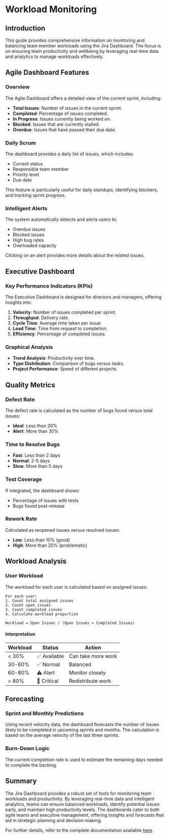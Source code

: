 # Workload Monitoring

## Introduction

This guide provides comprehensive information on monitoring and balancing team member workloads using the Jira Dashboard. The focus is on ensuring team productivity and wellbeing by leveraging real-time data and analytics to manage workloads effectively.

## Agile Dashboard Features

### Overview

The Agile Dashboard offers a detailed view of the current sprint, including:

- **Total Issues**: Number of issues in the current sprint.
- **Completed**: Percentage of issues completed.
- **In Progress**: Issues currently being worked on.
- **Blocked**: Issues that are currently stalled.
- **Overdue**: Issues that have passed their due date.

### Daily Scrum

The dashboard provides a daily list of issues, which includes:

- Current status
- Responsible team member
- Priority level
- Due date

This feature is particularly useful for daily standups, identifying blockers, and tracking sprint progress.

### Intelligent Alerts

The system automatically detects and alerts users to:

- Overdue issues
- Blocked issues
- High bug rates
- Overloaded capacity

Clicking on an alert provides more details about the related issues.

## Executive Dashboard

### Key Performance Indicators (KPIs)

The Executive Dashboard is designed for directors and managers, offering insights into:

1. **Velocity**: Number of issues completed per sprint.
2. **Throughput**: Delivery rate.
3. **Cycle Time**: Average time taken per issue.
4. **Lead Time**: Time from request to completion.
5. **Efficiency**: Percentage of completed issues.

### Graphical Analysis

- **Trend Analysis**: Productivity over time.
- **Type Distribution**: Comparison of bugs versus tasks.
- **Project Performance**: Speed of different projects.

## Quality Metrics

### Defect Rate

The defect rate is calculated as the number of bugs found versus total issues:

- **Ideal**: Less than 20%
- **Alert**: More than 30%

### Time to Resolve Bugs

- **Fast**: Less than 2 days
- **Normal**: 2-5 days
- **Slow**: More than 5 days

### Test Coverage

If integrated, the dashboard shows:

- Percentage of issues with tests
- Bugs found post-release

### Rework Rate

Calculated as reopened issues versus resolved issues:

- **Low**: Less than 10% (good)
- **High**: More than 20% (problematic)

## Workload Analysis

### User Workload

The workload for each user is calculated based on assigned issues:

```
For each user:
1. Count total assigned issues
2. Count open issues
3. Count completed issues
4. Calculate workload proportion

Workload = Open Issues / (Open Issues + Completed Issues)
```

#### Interpretation

| Workload | Status | Action |
| ---------- | -------------- | ----------------------- |
| &lt; 30% | ✅ Available | Can take more work |
| 30-60% | ✅ Normal | Balanced |
| 60-80% | ⚠️ Alert | Monitor closely |
| &gt; 80% | 🔴 Critical | Redistribute work |

## Forecasting

### Sprint and Monthly Predictions

Using recent velocity data, the dashboard forecasts the number of issues likely to be completed in upcoming sprints and months. The calculation is based on the average velocity of the last three sprints.

### Burn-Down Logic

The current completion rate is used to estimate the remaining days needed to complete the backlog.

## Summary

The Jira Dashboard provides a robust set of tools for monitoring team workloads and productivity. By leveraging real-time data and intelligent analytics, teams can ensure balanced workloads, identify potential issues early, and maintain high productivity levels. The dashboards cater to both agile teams and executive management, offering insights and forecasts that aid in strategic planning and decision-making.

For further details, refer to the complete documentation available [here](https://gitdocai-data/organization/org-3b5b9a00-5655-4c1f-96df-503f2619fb1c/repositories/jira-dash/GUIA_USO_COMPLETO.md).
